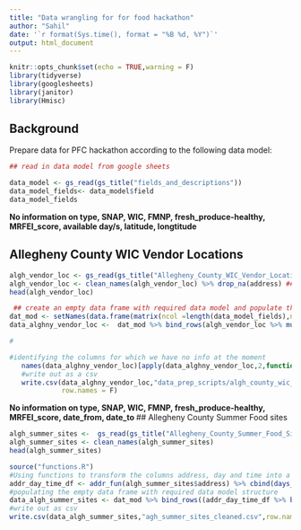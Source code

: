 ```yaml
---
title: "Data wrangling for for food hackathon"
author: "Sahil"
date: '`r format(Sys.time(), format = "%B %d, %Y")`'
output: html_document
---
```


```r
knitr::opts_chunk$set(echo = TRUE,warning = F)
library(tidyverse)
library(googlesheets)
library(janitor)
library(Hmisc)
```

## Background

Prepare data for PFC hackathon according to the following data model:


```r
## read in data model from google sheets

data_model <- gs_read(gs_title("fields_and_descriptions"))
data_model_fields<- data_model$field
data_model_fields
```
**No information on type, SNAP, WIC, FMNP, fresh_produce-healthy, MRFEI_score, available day/s, latitude, longtitude **

## Allegheny County WIC Vendor Locations
```r
algh_vendor_loc <- gs_read(gs_title("Allegheny_County_WIC_Vendor_Locations"))
algh_vendor_loc <- clean_names(algh_vendor_loc) %>% drop_na(address) ##cleaning column names to maintain consistency
head(algh_vendor_loc)
```

```r
 ## create an empty data frame with required data model and populate them using the data from  
dat_mod <- setNames(data.frame(matrix(ncol =length(data_model_fields),nrow=0)),data_model_fields) 
data_alghny_vendor_loc <-  dat_mod %>% bind_rows(algh_vendor_loc %>% mutate(state="PA") %>% select(name,address,city=municipa_1,zip_code=zip_codes,state))

#

#identifying the columns for which we have no info at the moment
   names(data_alghny_vendor_loc)[apply(data_alghny_vendor_loc,2,function(x) all(is.na(x)))]
   #write out as a csv
   write.csv(data_alghny_vendor_loc,"data_prep_scripts/algh_county_wic_vendor_loc_cleaned.csv",
             row.names = F)

```

**No information on type, SNAP, WIC, FMNP, fresh_produce-healthy, MRFEI_score, date_from, date_to **
## Allegheny County Summer Food sites
```r
algh_summer_sites <-  gs_read(gs_title("Allegheny_County_Summer_Food_Sites"))
algh_summer_sites <- clean_names(algh_summer_sites)
head(algh_summer_sites)
```

```r
source("functions.R")
#Using functions to transform the columns address, day and time into a form as per the data model and combining them as a new dataframe
addr_day_time_df <- addr_fun(algh_summer_sites$address) %>% cbind(days_fun(algh_summer_sites$days)) %>% cbind(time_fun(algh_summer_sites$breakfast,algh_summer_sites$lunch_star))
#populating the empty data frame with required data model structure
data_algh_summer_sites <- dat_mod %>% bind_rows((addr_day_time_df %>% bind_cols(algh_summer_sites %>%select(latitude=x,longitude=y,zip_code=zip,location_description=additional, name = site))))
#write out as csv
write.csv(data_algh_summer_sites,"agh_summer_sites_cleaned.csv",row.names = F)

```

